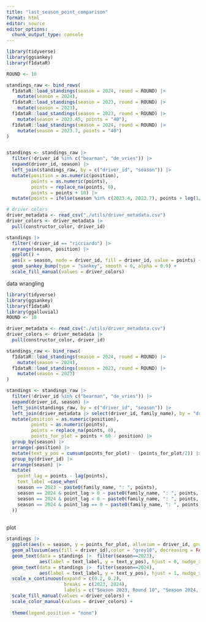 ```yaml
---
title: "last_season_point_comparison"
format: html
editor: source
editor_options: 
  chunk_output_type: console
---
```





```r
library(tidyverse)
library(ggsankey)
library(f1dataR)

ROUND <- 10

standings_raw <- bind_rows(
  f1dataR::load_standings(season = 2024, round = ROUND) |> 
    mutate(season = 2024), 
  f1dataR::load_standings(season = 2023, round = ROUND) |> 
    mutate(season = 2023),
  f1dataR::load_standings(season = 2023, round = ROUND) |> 
    mutate(season = 2023.45, points = "40"),
  f1dataR::load_standings(season = 2024, round = ROUND) |> 
    mutate(season = 2023.7, points = "40")
)


standings <- standings_raw |> 
  filter(!driver_id %in% c("bearman", "de_vries")) |> 
  expand(driver_id, season) |> 
  left_join(standings_raw, by = c("driver_id", "season")) |> 
  mutate(position = as.numeric(position),
         points = as.numeric(points),
         points = replace_na(points, 0),
         points = points + 10) |> 
  mutate(points = ifelse(season %in% c(2023.4, 2023.7), points + log(1/position), points))

```

```r

# driver colors
driver_metadata <- read_csv("./utils/driver_metadata.csv")
driver_colors <- driver_metadata |> 
  pull(constructor_color, driver_id)

standings |> 
  filter(!driver_id == "ricciardo") |> 
  arrange(season, position) |> 
  ggplot() +
  aes(x = season, node = driver_id, fill = driver_id, value = points) +
  geom_sankey_bump(type = "sankey", smooth = 6, alpha = 0.9) +
  scale_fill_manual(values = driver_colors)


```


data wrangling
```r
library(tidyverse)
library(ggsankey)
library(f1dataR)
library(ggalluvial)
ROUND <- 10

driver_metadata <- read_csv("./utils/driver_metadata.csv")
driver_colors <- driver_metadata |> 
  pull(constructor_color, driver_id)

standings_raw <- bind_rows(
  f1dataR::load_standings(season = 2024, round = ROUND) |> 
    mutate(season = 2024), 
  f1dataR::load_standings(season = 2023, round = ROUND) |> 
    mutate(season = 2023)
)

standings <- standings_raw |> 
  filter(!driver_id %in% c("bearman", "de_vries")) |> 
  expand(driver_id, season) |> 
  left_join(standings_raw, by = c("driver_id", "season")) |> 
  left_join(driver_metadata |> select(driver_id, family_name), by = "driver_id") |> 
  mutate(position = as.numeric(position),
         points = as.numeric(points),
         points = replace_na(points, 0),
         points_for_plot = points + 60 - position) |> 
  group_by(season) |> 
  arrange(-position) |> 
  mutate(text_y_pos = cumsum(points_for_plot) - (points_for_plot/2)) |> 
  group_by(driver_id) |> 
  arrange(season) |> 
  mutate(
    point_lag = points - lag(points),
    text_label =case_when(
    season == 2023 ~ paste0(family_name, ": ", points),
    season == 2024 & point_lag > 0 ~ paste0(family_name, ": ", points, " (+", abs(point_lag), ")"),
    season == 2024 & point_lag < 0 ~ paste0(family_name, ": ", points, " (-", abs(point_lag), ")"),
    season == 2024 & point_lag == 0 ~ paste0(family_name, ": ", points),
  ))
          

```

plot
```r
standings |>
  ggplot(aes(x = season, y = points_for_plot, alluvium = driver_id, group = season)) +
  geom_alluvium(aes(fill = driver_id),color = "grey10", decreasing = FALSE, width = 0.5, alpha = 0.8) +
  geom_text(data = standings |>  filter(season==2023), 
            aes(label = text_label, y = text_y_pos), hjust = 0, nudge_x = -0.2, color = "grey10", size = 5, family = "calibri") +
  geom_text(data = standings |>  filter(season==2024), 
            aes(label = text_label, y = text_y_pos), hjust = 1, nudge_x = 0.2, color = "grey10", size = 5, family = "calibri") +
  scale_x_continuous(expand = c(0.2, 0.2), 
                     breaks = c(2023, 2024), 
                     labels = c("Season 2023, Round 10", "Season 2024, Round 10")) +
  scale_fill_manual(values = driver_colors) +
  scale_color_manual(values = driver_colors) +
  
  theme(legend.position = "none")


```

